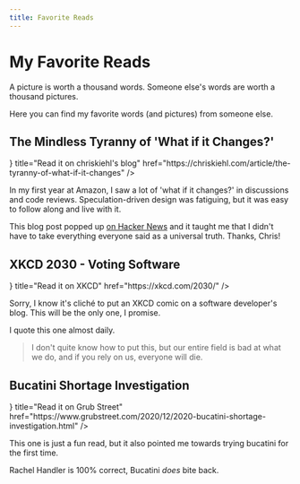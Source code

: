 ```yaml
---
title: Favorite Reads
---
```



# My Favorite Reads

A picture is worth a thousand words. Someone else's words are worth a thousand pictures.

Here you can find my favorite words (and pictures) from someone else.

## The Mindless Tyranny of 'What if it Changes?'

<Cards>
  <Cards.Card
    icon={<ExternalLink />}
    title="Read it on chriskiehl's blog"
    href="https://chriskiehl.com/article/the-tyranny-of-what-if-it-changes"
  />
</Cards>

In my first year at Amazon, I saw a lot of 'what if it changes?' in discussions and code reviews.
Speculation-driven design was fatiguing, but it was easy to follow along and live with it.

This blog post popped up [on Hacker News](https://news.ycombinator.com/item?id=31472997) and it taught me that I didn't have to take everything everyone said as a universal truth.
Thanks, Chris!

## XKCD 2030 - Voting Software

<Cards>
  <Cards.Card
    icon={<ExternalLink />}
    title="Read it on XKCD"
    href="https://xkcd.com/2030/"
  />
</Cards>

Sorry, I know it's cliché to put an XKCD comic on a software developer's blog. This will be the only one, I promise.

I quote this one almost daily.

> I don't quite know how to put this, but our entire field is bad at what we do, and if you rely on us, everyone will die.

## Bucatini Shortage Investigation

<Cards>
  <Cards.Card
    icon={<ExternalLink />}
    title="Read it on Grub Street"
    href="https://www.grubstreet.com/2020/12/2020-bucatini-shortage-investigation.html"
  />
</Cards>

This one is just a fun read, but it also pointed me towards trying bucatini for the first time.

Rachel Handler is 100% correct, Bucatini _does_ bite back.
